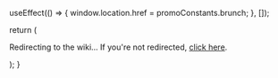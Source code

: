 
  useEffect(() => {
    window.location.href = promoConstants.brunch;
  }, []);

  return (
    <p>
      Redirecting to the wiki... If you're not redirected,
      <a href={promoConstants.brunch}> click here</a>.
    </p>
  );
}
